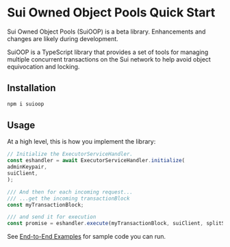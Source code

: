 # Sui Owned Object Pools Quick Start


<Callout type="info">
	Sui Owned Object Pools (SuiOOP) is a beta library. Enhancements and changes are likely during
	development.
</Callout>

SuiOOP is a TypeScript library that provides a set of tools for managing multiple concurrent
transactions on the Sui network to help avoid object equivocation and locking.

## Installation

```sh npm2yarn
npm i suioop
```

## Usage

At a high level, this is how you implement the library:

```ts
// Initialize the ExecutorServiceHandler.
const eshandler = await ExecutorServiceHandler.initialize(
adminKeypair,
suiClient,
);

/// And then for each incoming request...
/// ...get the incoming transactionBlock
const myTransactionBlock;

/// and send it for execution
const promise = eshandler.execute(myTransactionBlock, suiClient, splitStrategy);
```

See [End-to-End Examples](/typescript/owned-object-pool/examples) for sample code you can run.
